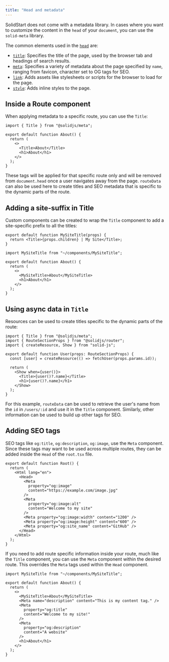 ```yaml
---
title: "Head and metadata"
---
```


SolidStart does not come with a metadata library.
In cases where you want to customize the content in the `head` of your `document`, you can use the `solid-meta` library.

The common elements used in the [`head`](https://developer.mozilla.org/en-US/docs/Web/HTML/Element/head) are:

- [`title`](https://developer.mozilla.org/en-US/docs/Web/HTML/Element/title): Specifies the title of the page, used by the browser tab and headings of search results.
- [`meta`](https://developer.mozilla.org/en-US/docs/Web/HTML/Element/meta): Specifies a variety of metadata about the page specified by `name`, ranging from favicon, character set to OG tags for SEO.
- [`link`](https://developer.mozilla.org/en-US/docs/Web/HTML/Element/link): Adds assets like stylesheets or scripts for the browser to load for the page.
- [`style`](https://developer.mozilla.org/en-US/docs/Web/HTML/Element/style): Adds inline styles to the page.

## Inside a Route component

When applying metadata to a specific route, you can use the `Title`:

```tsx {6}
import { Title } from "@solidjs/meta";

export default function About() {
  return (
    <>
      <Title>About</Title>
      <h1>About</h1>
    </>
  );
}
```

These tags will be applied for that specific route only and will be removed from `document.head` once a user navigates away from the page. 
`routeData` can also be used here to create titles and SEO metadata that is specific to the dynamic parts of the route.

## Adding a site-suffix in Title

Custom components can be created to wrap the `Title` component to add a site-specific prefix to all the titles:

```tsx {2}
export default function MySiteTitle(props) {
  return <Title>{props.children} | My Site</Title>;
}
```

```tsx { 6 }
import MySiteTitle from "~/components/MySiteTitle";

export default function About() {
  return (
    <>
      <MySiteTitle>About</MySiteTitle>
      <h1>About</h1>
    </>
  );
}
```

## Using async data in `Title`

Resources can be used to create titles specific to the dynamic parts of the route:

```tsx { 10 }
import { Title } from "@solidjs/meta";
import { RouteSectionProps } from "@solidjs/router";
import { createResource, Show } from "solid-js";

export default function User(props: RouteSectionProps) {
  const [user] = createResource(() => fetchUser(props.params.id));

  return (
    <Show when={user()}>
      <Title>{user()?.name}</Title>
      <h1>{user()?.name}</h1>
    </Show>
  );
}
```

For this example, `routeData` can be used to retrieve the user's name from the `id` in `/users/:id` and use it in the `Title` component.
Similarly, other information can be used to build up other tags for SEO.

## Adding SEO tags

SEO tags like `og:title`, `og:description`, `og:image`, use the `Meta` component.
Since these tags may want to be used across multiple routes, they can be added inside the `Head` of the `root.tsx` file.

```tsx { 5-15 }
export default function Root() {
  return (
    <Html lang="en">
      <Head>
        <Meta
          property="og:image"
          content="https://example.com/image.jpg"
        />
        <Meta
          property="og:image:alt"
          content="Welcome to my site"
        />
        <Meta property="og:image:width" content="1200" />
        <Meta property="og:image:height" content="600" />
        <Meta property="og:site_name" content="GitHub" />
      </Head>
    </Html>
  );
}
```

If you need to add route specific information inside your route, much like the `Title` component, you can use the `Meta` component within the desired route.
This overrides the `Meta` tags used within the `Head` component.

```tsx
import MySiteTitle from "~/components/MySiteTitle";

export default function About() {
  return (
    <>
      <MySiteTitle>About</MySiteTitle>
      <Meta name="description" content="This is my content tag." />
      <Meta
        property="og:title"
        content="Welcome to my site!"
      />
      <Meta
        property="og:description"
        content="A website"
      />
      <h1>About</h1>
    </>
  );
}
```